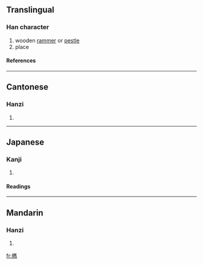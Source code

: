 {{see|槜}}

==Translingual==
===Han character===
{{Han char|rn=75|rad=木|as=13|sn=17|four=4092<sub>7</sub>|canj=木人土尸 (DOGS)}}
# wooden [[rammer]] or [[pestle]]
# place<!-- the word for "place" or the name of some place? -->
====References====
{{Han ref|kx=0556.120|dkj=15644|dj=0945.300|hdz=21302.130|uh=6A87|ud=27271|bh=ECFC|bd=60668}}

----
==Cantonese==
===Hanzi===
{{yue-hanzi|jyut=|y=jeui3}}
# {{defn|Cantonese}}

----
==Japanese==
===Kanji===
{{ja-kanji|grade=|rs=木13}}
# {{defn|Japanese}} 
====Readings====
{{ja-readings|on=[[すい]] (sui), [[さい]] (sai), [[ずい]] (zui)|kun=[[つく]] (tsuku)}}

----
==Mandarin==
===Hanzi===
{{cmn-hanzi|pin=[[jú]] ([[ju2]]), [[zuì]] ([[zui4]])|wg=chü<sup>2</sup>, tsui<sup>4</sup>}}
# {{defn|Mandarin}}

[[fr:檇]]